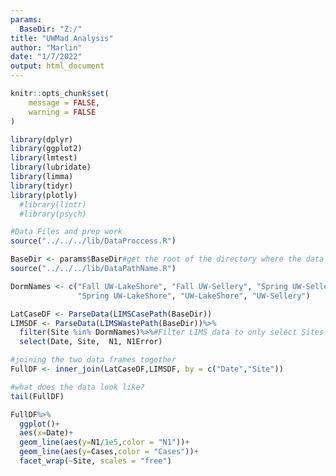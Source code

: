 ```yaml
---
params:
  BaseDir: "Z:/"
title: "UWMad Analysis"
author: "Marlin"
date: "1/7/2022"
output: html_document
---
```


```r
knitr::opts_chunk$set(
	message = FALSE,
	warning = FALSE
)
```


```r
library(dplyr)
library(ggplot2)
library(lmtest)
library(lubridate)
library(limma)
library(tidyr)
library(plotly)
  #library(lintr)
  #library(psych)

#Data Files and prep work
source("../../../lib/DataProccess.R")
```



```r
BaseDir <- params$BaseDir#get the root of the directory where the data is stored
source("../../../lib/DataPathName.R")

DormNames <- c("Fall UW-LakeShore", "Fall UW-Sellery", "Spring UW-Sellery",
               "Spring UW-LakeShore", "UW-LakeShore", "UW-Sellery")

LatCaseDF <- ParseData(LIMSCasePath(BaseDir))
LIMSDF <- ParseData(LIMSWastePath(BaseDir))%>%
  filter(Site %in% DormNames)%>%#Filter LIMS data to only select Sites
  select(Date, Site,  N1, N1Error)

#joining the two data frames together
FullDF <- inner_join(LatCaseDF,LIMSDF, by = c("Date","Site"))

#what does the data look like? 
tail(FullDF)
```

```r
FullDF%>%
  ggplot()+
  aes(x=Date)+
  geom_line(aes(y=N1/1e5,color = "N1"))+
  geom_line(aes(y=Cases,color = "Cases"))+
  facet_wrap(~Site, scales = "free")

```